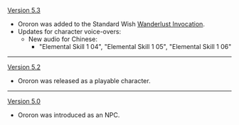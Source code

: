 {{Change History/Header}}
[[Version 5.3]]
* Ororon was added to the Standard Wish [[Wanderlust Invocation]].
* Updates for character voice-overs:
** New audio for Chinese:
*** "Elemental Skill 1 04", "Elemental Skill 1 05", "Elemental Skill 1 06"
----
[[Version 5.2]]
* Ororon was released as a playable character.
----
[[Version 5.0]]
* Ororon was introduced as an NPC.